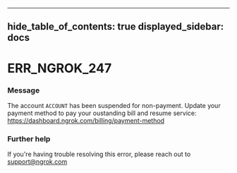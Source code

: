 

---
hide_table_of_contents: true
displayed_sidebar: docs
---


# ERR_NGROK_247

### Message
The account `ACCOUNT` has been suspended for non-payment. Update your payment method to pay your oustanding bill and resume service: https://dashboard.ngrok.com/billing/payment-method

<ErrorDetails error="err_ngrok_247" />



### Further help
If you're having trouble resolving this error, please reach out to [support@ngrok.com](mailto:support@ngrok.com?subject=Help%20with%20ERR_NGROK_247)


